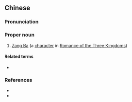 ==Chinese==
{{zh-forms}}

===Pronunciation===
{{zh-pron
|m=Zāng Bà
|cat=pn
}}

===Proper noun===
{{zh-proper noun}}

# [[w:Zang Ba|Zang Ba]] (a [[character]] in [[w:Romance of the Three Kingdoms|Romance of the Three Kingdoms]])

====Related terms====
* {{l|zh|宣高}}

===References===
* {{pedialite|臧霸|lang=zh}}
* {{pedialite|Zang Ba}}